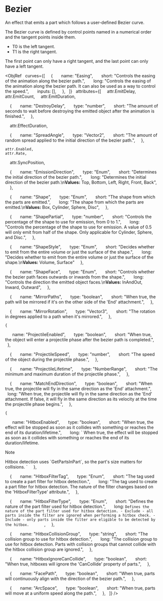 

# Bezier

An effect that emits a part which follows a user-defined Bezier curve.

The Bezier curve is defined by control points named in a numerical order and the tangent points inside them.

- T0 is the left tangent.
- T1 is the right tangent.

The first point can only have a right tangent, and the last point can only have a left tangent.

<ObjRef
  curves={[
    {
      name: "Easing",
      short: "Controls the easing of the animation along the bezier path.",
      long: "Controls the easing of the animation along the bezier path. It can also be used as a way to control the speed.",
      inputs: [],
    },
  ]}
  attributes={[
    attr.EmitDelay,
    attr.EmitCount,
    attr.EmitDuration,

    {
      name: "DestroyDelay",
      type: "number",
      short: "The amount of seconds to wait before destroying the emitted object after the animation is finished.",
    },

    attr.EffectDuration,

    {
      name: "SpreadAngle",
      type: "Vector2",
      short: "The amount of random spread applied to the initial direction of the bezier path.",
    },

    attr.Enabled,
    attr.Rate,
    attr.SyncPosition,

    {
      name: "EmissionDirection",
      type: "Enum",
      short: "Determines the initial direction of the bezier path.",
      long: "Determines the initial direction of the bezier path.\n**Values:** Top, Bottom, Left, Right, Front, Back",
    },

    {
      name: "Shape",
      type: "Enum",
      short: "The shape from which the parts are emitted.",
      long: "The shape from which the parts are emitted.\n**Values:** Box, Cylinder, Sphere, Disc",
    },

    {
      name: "ShapePartial",
      type: "number",
      short: "Controls the percentage of the shape to use for emission, from 0 to 1.",
      long: "Controls the percentage of the shape to use for emission. A value of 0.5 will only emit from half of the shape. Only applicable for Cylinder, Sphere, and Disc.",
    },

    {
      name: "ShapeStyle",
      type: "Enum",
      short: "Decides whether to emit from the entire volume or just the surface of the shape.",
      long: "Decides whether to emit from the entire volume or just the surface of the shape.\n**Values:** Volume, Surface"
    },

    {
      name: "ShapeFace",
      type: "Enum",
      short: "Controls whether the bezier path faces outwards or inwards from the shape.",
      long: "Controls the direction the emitted object faces.\n**Values:** InAndOut, Inward, Outward",
    },

    {
      name: "MirrorPaths",
      type: "boolean",
      short: "When true, the path will be mirrored if it's on the other side of the 'End' attachment.",
    },

    {
      name: "MirrorRotation",
      type: "Vector3",
      short: "The rotation in degrees applied to a path when it's mirrored.",
    },

    {
      name: "ProjectileEnabled",
      type: "boolean",
      short: "When true, the object will enter a projectile phase after the bezier path is completed.",
    },

    {
      name: "ProjectileSpeed",
      type: "number",
      short: "The speed of the object during the projectile phase.",
    },

    {
      name: "ProjectileLifetime",
      type: "NumberRange",
      short: "The minimum and maximum duration of the projectile phase.",
    },

    {
      name: "MatchEndDirection",
      type: "boolean",
      short: "When true, the projectile will fly in the same direction as the 'End' attachment.",
      long: "When true, the projectile will fly in the same direction as the 'End' attachment. If false, it will fly in the same direction as its velocity at the time the projectile phase begins.",
    },

    {
      name: "HitboxEnabled",
      type: "boolean",
      short: "When true, the effect will be stopped as soon as it collides with something or reaches the end of its duration/lifetime.",
      long: `
When true, the effect will be stopped as soon as it collides with something or reaches the end of its duration/lifetime.

> [!NOTE]
>
> Hitbox detection uses \`GetPartsInPart\`, so the part's size matters for collisions.
`
    },

    {
      name: "HitboxFilterTag",
      type: "Enum",
      short: "The tag used to create a part filter for hitbox detection.",
      long: "The tag used to create a part filter for hitbox detection. The nature of the filter changes based on the 'HitboxFilterType' attribute.",
    },

    {
      name: "HitboxFilterType",
      type: "Enum",
      short: "Defines the nature of the part filter used for hitbox detection.",
      long: `Defines the nature of the part filter used for hitbox detection.
        - Exclude - all parts inside the filter are ignored when performing a hitbox check.
        - Include - only parts inside the filter are eligible to be detected by the hitbox.
      `,
    },

    {
      name: "HitboxCollisionGroup",
      type: "string",
      short: "The collision group to use for hitbox detection.",
      long: "The collision group to use for hitbox detection. Parts with collision groups that cannot collide with the hitbox collision group are ignored.",
    },

    {
      name: "HitboxIgnoreCanCollide",
      type: "boolean",
      short: "When true, hitboxes will ignore the 'CanCollide' property of parts.",
    },

    {
      name: "FacePath",
      type: "boolean",
      short: "When true, parts will continuously align with the direction of the bezier path.",
    },

    {
      name: "ArcSpace",
      type: "boolean",
      short: "When true, parts will move at a uniform speed along the path.",
    },
  ]}
/>

